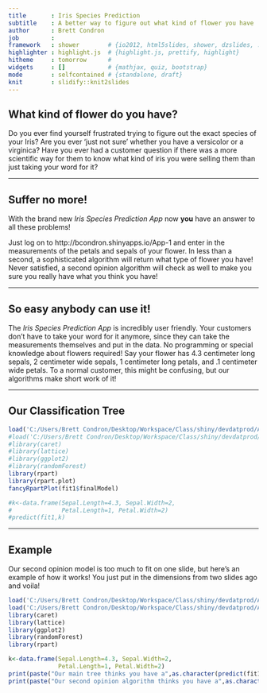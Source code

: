 ```yaml
---
title       : Iris Species Prediction
subtitle    : A better way to figure out what kind of flower you have
author      : Brett Condron
job         : 
framework   : shower        # {io2012, html5slides, shower, dzslides, ...}
highlighter : highlight.js  # {highlight.js, prettify, highlight}
hitheme     : tomorrow      # 
widgets     : []            # {mathjax, quiz, bootstrap}
mode        : selfcontained # {standalone, draft}
knit        : slidify::knit2slides
---
```


## What kind of flower do you have?

Do you ever find yourself frustrated trying to figure out the exact species of your Iris? Are you ever 'just not sure' whether you have a versicolor or a virginica? Have you ever had a customer question if there was a more scientific way for them to know what kind of iris you were selling them than just taking your word for it?

---

## Suffer no more!

With the brand new <i>Iris Species Prediction App</i> now <b>you</b> have an answer to all these problems!

Just log on to http://bcondron.shinyapps.io/App-1 and enter in the measurements of the petals and sepals of your flower. In less than a second, a sophisticated algorithm will return what type of flower you have! Never satisfied, a second opinion algorithm will check as well to make you sure you really have what you think you have!

---

## So easy anybody can use it!

The <i>Iris Species Prediction App</i> is incredibly user friendly. Your customers don't have to take your word for it anymore, since they can take the measurements themselves and put in the data. No programming or special knowledge about flowers required! Say your flower has 4.3 centimeter long sepals, 2 centimeter wide sepals, 1 centimeter long petals, and .1 centimeter wide petals. To a normal customer, this might be confusing, but our algorithms make short work of it!

---

## Our Classification Tree

```r
load('C:/Users/Brett Condron/Desktop/Workspace/Class/shiny/devdatprod/App-1/fit.Rdata')
#load('C:/Users/Brett Condron/Desktop/Workspace/Class/shiny/devdatprod/App-1/fit2.Rdata')
#library(caret)
#library(lattice)
#library(ggplot2)
#library(randomForest)
library(rpart)
library(rpart.plot)
fancyRpartPlot(fit1$finalModel)

#k<-data.frame(Sepal.Length=4.3, Sepal.Width=2, 
#              Petal.Length=1, Petal.Width=2)
#predict(fit1,k)
```

---

## Example
Our second opinion model is too much to fit on one slide, but here's an example of how it works! You just put in the dimensions from two slides ago and voila!
```r
load('C:/Users/Brett Condron/Desktop/Workspace/Class/shiny/devdatprod/App-1/fit.Rdata')
load('C:/Users/Brett Condron/Desktop/Workspace/Class/shiny/devdatprod/App-1/fit2.Rdata')
library(caret)
library(lattice)
library(ggplot2)
library(randomForest)
library(rpart)

k<-data.frame(Sepal.Length=4.3, Sepal.Width=2, 
              Petal.Length=1, Petal.Width=2)
print(paste("Our main tree thinks you have a",as.character(predict(fit1,k))));
print(paste("Our second opinion algorithm thinks you have a",as.character(predict(fit2,k))))
```
